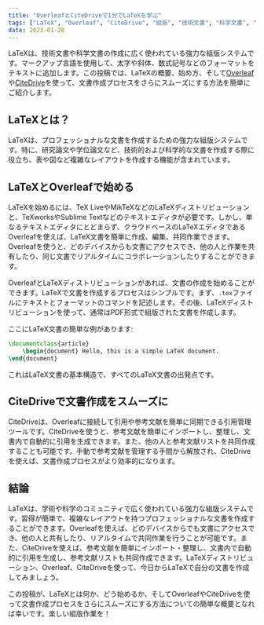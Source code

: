 ```yaml
---
title: "OverleafとCiteDriveで1分でLaTeXを学ぶ"
tags: ["LaTeX", "Overleaf", "CiteDrive", "組版", "技術文書", "科学文書", "研究論文", "学位論文", "マークアップ言語", "フォーマット", "テキストエディタ", "コラボレーション", "引用管理"]
date: 2023-01-28
---
```


LaTeXは、技術文書や科学文書の作成に広く使われている強力な組版システムです。マークアップ言語を使用して、太字や斜体、数式記号などのフォーマットをテキストに追加します。この投稿では、LaTeXの概要、始め方、そして[Overleaf](https://www.overleaf.com/)や[CiteDrive](https://www.citedrive.com/)を使って、文書作成プロセスをさらにスムーズにする方法を簡単にご紹介します。



<CiteDrive />

## LaTeXとは？

LaTeXは、プロフェッショナルな文書を作成するための強力な組版システムです。特に、研究論文や学位論文など、技術的および科学的な文書を作成する際に役立ち、表や図など複雑なレイアウトを作成する機能が含まれています。

## LaTeXとOverleafで始める

LaTeXを始めるには、TeX LiveやMikTeXなどのLaTeXディストリビューションと、TeXworksやSublime Textなどのテキストエディタが必要です。しかし、単なるテキストエディタにとどまらず、クラウドベースのLaTeXエディタであるOverleafを使えば、LaTeX文書を簡単に作成、編集、共同作業できます。Overleafを使うと、どのデバイスからも文書にアクセスでき、他の人と作業を共有したり、同じ文書でリアルタイムにコラボレーションしたりすることができます。

OverleafとLaTeXディストリビューションがあれば、文書の作成を始めることができます。LaTeXで文書を作成するプロセスはシンプルです。まず、`.tex`ファイルにテキストとフォーマットのコマンドを記述します。その後、LaTeXディストリビューションを使って、通常はPDF形式で組版された文書を作成します。

ここにLaTeX文書の簡単な例があります:

```tex
\documentclass{article} 
	\begin{document} Hello, this is a simple LaTeX document.
\end{document}
```

これはLaTeX文書の基本構造で、すべてのLaTeX文書の出発点です。

## CiteDriveで文書作成をスムーズに

CiteDriveは、Overleafに接続して引用や参考文献を簡単に同期できる引用管理ツールです。CiteDriveを使うと、参考文献を簡単にインポートし、整理し、文書内で自動的に引用を生成できます。また、他の人と参考文献リストを共同作成することも可能です。手動で参考文献を管理する手間から解放され、CiteDriveを使えば、文書作成プロセスがより効率的になります。

## 結論

LaTeXは、学術や科学のコミュニティで広く使われている強力な組版システムです。習得が簡単で、複雑なレイアウトを持つプロフェッショナルな文書を作成することができます。Overleafを使えば、どのデバイスからでも文書にアクセスでき、他の人と共有したり、リアルタイムで共同作業を行うことが可能です。また、CiteDriveを使えば、参考文献を簡単にインポート・整理し、文書内で自動的に引用を生成し、参考文献リストも共同作成できます。LaTeXディストリビューション、Overleaf、CiteDriveを使って、今日からLaTeXで自分の文書を作成してみましょう。

この投稿が、LaTeXとは何か、どう始めるか、そしてOverleafやCiteDriveを使って文書作成プロセスをさらにスムーズにする方法についての簡単な概要となれば幸いです。楽しい組版作業を！
